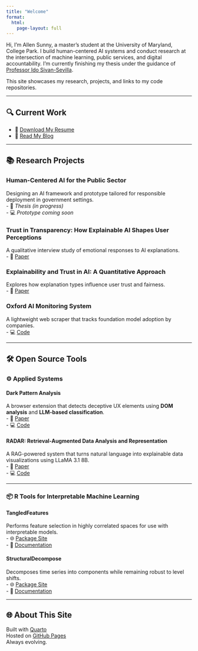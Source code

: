 ```yaml
---
title: "Welcome"
format:
  html:
    page-layout: full
---
```


Hi, I'm Allen Sunny, a master's student at the University of Maryland, College Park. I build human-centered AI systems and conduct research at the intersection of machine learning, public services, and digital accountability.  I'm currently finishing my thesis under the guidance of [Professor Ido Sivan-Sevilla](https://ischool.umd.edu/directory/ido-sivan-sevilla/).

This site showcases my research, projects, and links to my code repositories.

---

## 🔍 Current Work

- 📄 [Download My Resume](papers/Resume.pdf)
- 📝 [Read My Blog](https://allensai.substack.com/)

---

## 📚 Research Projects

### Human-Centered AI for the Public Sector  
Designing an AI framework and prototype tailored for responsible deployment in government settings.  
- 📄 *Thesis (in progress)*  
- 💻 *Prototype coming soon*

### Trust in Transparency: How Explainable AI Shapes User Perceptions  
A qualitative interview study of emotional responses to AI explanations.  
- 📄 [Paper](papers/INST_808__User_AI_Research_Final-2.pdf)

### Explainability and Trust in AI: A Quantitative Approach  
Explores how explanation types influence user trust and fairness.  
- 📄 [Paper](papers/INST_808__User_AI_Research.pdf)

### Oxford AI Monitoring System  
A lightweight web scraper that tracks foundation model adoption by companies.  
- 💻 [Code](https://github.com/Allen-1242/Oxford_AI_Monitoring)

---

## 🛠️ Open Source Tools

### ⚙️ Applied Systems

#### Dark Pattern Analysis  
A browser extension that detects deceptive UX elements using **DOM analysis** and **LLM-based classification**.  
- 📄 [Paper](papers/CMSC_839__Checkpoint4.pdf)  
- 💻 [Code](https://github.com/Allen-1242/Dark_Patterns)

#### RADAR: Retrieval-Augmented Data Analysis and Representation  
A RAG-powered system that turns natural language into explainable data visualizations using LLaMA 3.1 8B.  
- 📄 [Paper](papers/INST760.pdf)  
- 💻 [Code](https://github.com/Allen-1242/Radar)

---

### 📦 R Tools for Interpretable Machine Learning

#### TangledFeatures  
Performs feature selection in highly correlated spaces for use with interpretable models.  
- 🌐 [Package Site](https://allen-1242.github.io/TangledFeatures/)  
- 📄 [Documentation](https://cloud.r-project.org/web/packages/TangledFeatures/TangledFeatures.pdf)

#### StructuralDecompose  
Decomposes time series into components while remaining robust to level shifts.  
- 🌐 [Package Site](https://allen-1242.github.io/StructuralDecompose/)  
- 📄 [Documentation](https://cloud.r-project.org/web/packages/StructuralDecompose/StructuralDecompose.pdf)

---

## 🌐 About This Site

Built with [Quarto](https://quarto.org)  
Hosted on [GitHub Pages](https://pages.github.com)  
Always evolving.
